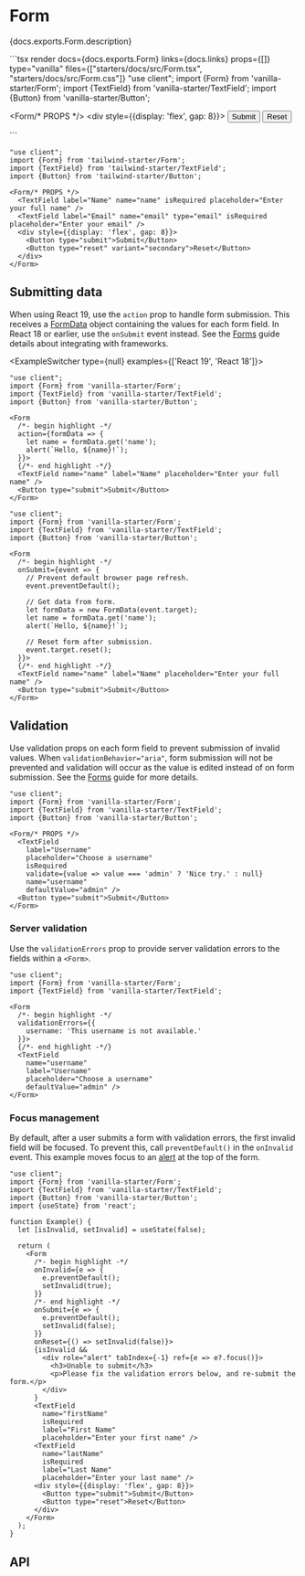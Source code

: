 


# Form

<PageDescription>{docs.exports.Form.description}</PageDescription>

<ExampleSwitcher>
  ```tsx render docs={docs.exports.Form} links={docs.links} props={[]} type="vanilla" files={["starters/docs/src/Form.tsx", "starters/docs/src/Form.css"]}
  "use client";
  import {Form} from 'vanilla-starter/Form';
  import {TextField} from 'vanilla-starter/TextField';
  import {Button} from 'vanilla-starter/Button';

  <Form/* PROPS */>
    <TextField label="Name" name="name" isRequired placeholder="Enter your full name" />
    <TextField label="Email" name="email" type="email" isRequired placeholder="Enter your email" />
    <div style={{display: 'flex', gap: 8}}>
      <Button type="submit">Submit</Button>
      <Button type="reset" variant="secondary">Reset</Button>
    </div>
  </Form>
  ```

  ```tsx render docs={docs.exports.Form} links={docs.links} props={[]} type="tailwind" files={["starters/tailwind/src/Form.tsx"]}
  "use client";
  import {Form} from 'tailwind-starter/Form';
  import {TextField} from 'tailwind-starter/TextField';
  import {Button} from 'tailwind-starter/Button';

  <Form/* PROPS */>
    <TextField label="Name" name="name" isRequired placeholder="Enter your full name" />
    <TextField label="Email" name="email" type="email" isRequired placeholder="Enter your email" />
    <div style={{display: 'flex', gap: 8}}>
      <Button type="submit">Submit</Button>
      <Button type="reset" variant="secondary">Reset</Button>
    </div>
  </Form>
  ```

</ExampleSwitcher>

## Submitting data

When using React 19, use the `action` prop to handle form submission. This receives a [FormData](https://developer.mozilla.org/en-US/docs/Web/API/FormData) object containing the values for each form field. In React 18 or earlier, use the `onSubmit` event instead. See the [Forms](forms.html) guide details about integrating with frameworks.

<ExampleSwitcher type={null} examples={['React 19', 'React 18']}>

```tsx render
"use client";
import {Form} from 'vanilla-starter/Form';
import {TextField} from 'vanilla-starter/TextField';
import {Button} from 'vanilla-starter/Button';

<Form
  /*- begin highlight -*/
  action={formData => {
    let name = formData.get('name');
    alert(`Hello, ${name}!`);
  }}>
  {/*- end highlight -*/}
  <TextField name="name" label="Name" placeholder="Enter your full name" />
  <Button type="submit">Submit</Button>
</Form>
```

```tsx render
"use client";
import {Form} from 'vanilla-starter/Form';
import {TextField} from 'vanilla-starter/TextField';
import {Button} from 'vanilla-starter/Button';

<Form
  /*- begin highlight -*/
  onSubmit={event => {
    // Prevent default browser page refresh.
    event.preventDefault();

    // Get data from form.
    let formData = new FormData(event.target);
    let name = formData.get('name');
    alert(`Hello, ${name}!`);

    // Reset form after submission.
    event.target.reset();
  }}>
  {/*- end highlight -*/}
  <TextField name="name" label="Name" placeholder="Enter your full name" />
  <Button type="submit">Submit</Button>
</Form>
```

</ExampleSwitcher>

## Validation

Use validation props on each form field to prevent submission of invalid values. When `validationBehavior="aria"`, form submission will not be prevented and validation will occur as the value is edited instead of on form submission. See the [Forms](forms.html) guide for more details.

```tsx render docs={docs.exports.Form} links={docs.links} props={['validationBehavior']} type="vanilla" files={["starters/docs/src/Form.tsx", "starters/docs/src/Form.css"]}
"use client";
import {Form} from 'vanilla-starter/Form';
import {TextField} from 'vanilla-starter/TextField';
import {Button} from 'vanilla-starter/Button';

<Form/* PROPS */>
  <TextField
    label="Username"
    placeholder="Choose a username"
    isRequired
    validate={value => value === 'admin' ? 'Nice try.' : null}
    name="username"
    defaultValue="admin" />
  <Button type="submit">Submit</Button>
</Form>
```

### Server validation

Use the `validationErrors` prop to provide server validation errors to the fields within a `<Form>`.

```tsx render
"use client";
import {Form} from 'vanilla-starter/Form';
import {TextField} from 'vanilla-starter/TextField';

<Form
  /*- begin highlight -*/
  validationErrors={{
    username: 'This username is not available.'
  }}>
  {/*- end highlight -*/}
  <TextField
    name="username"
    label="Username"
    placeholder="Choose a username"
    defaultValue="admin" />
</Form>
```

### Focus management

By default, after a user submits a form with validation errors, the first invalid field will be focused. To prevent this, call `preventDefault()` in the `onInvalid` event. This example moves focus to an [alert](https://developer.mozilla.org/en-US/docs/Web/Accessibility/ARIA/Roles/alert_role) at the top of the form.

```tsx render
"use client";
import {Form} from 'vanilla-starter/Form';
import {TextField} from 'vanilla-starter/TextField';
import {Button} from 'vanilla-starter/Button';
import {useState} from 'react';

function Example() {
  let [isInvalid, setInvalid] = useState(false);

  return (
    <Form
      /*- begin highlight -*/
      onInvalid={e => {
        e.preventDefault();
        setInvalid(true);
      }}
      /*- end highlight -*/
      onSubmit={e => {
        e.preventDefault();
        setInvalid(false);
      }}
      onReset={() => setInvalid(false)}>
      {isInvalid &&
        <div role="alert" tabIndex={-1} ref={e => e?.focus()}>
          <h3>Unable to submit</h3>
          <p>Please fix the validation errors below, and re-submit the form.</p>
        </div>
      }
      <TextField
        name="firstName"
        isRequired
        label="First Name"
        placeholder="Enter your first name" />
      <TextField
        name="lastName"
        isRequired
        label="Last Name"
        placeholder="Enter your last name" />
      <div style={{display: 'flex', gap: 8}}>
        <Button type="submit">Submit</Button>
        <Button type="reset">Reset</Button>
      </div>
    </Form>
  );
}
```

## API

<PropTable component={docs.exports.Form} links={docs.links} />
